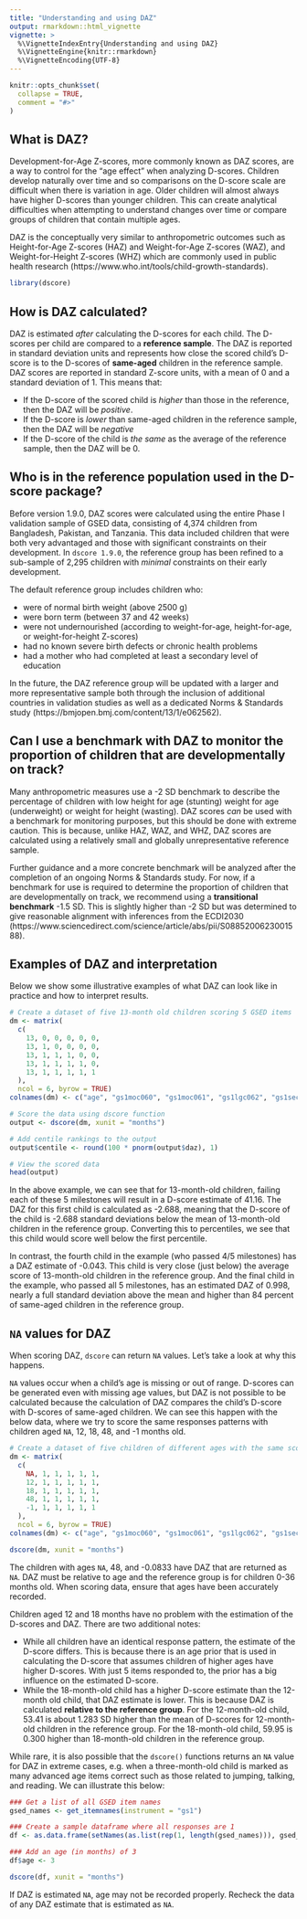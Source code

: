 ```yaml
---
title: "Understanding and using DAZ"
output: rmarkdown::html_vignette
vignette: >
  %\VignetteIndexEntry{Understanding and using DAZ}
  %\VignetteEngine{knitr::rmarkdown}
  %\VignetteEncoding{UTF-8}
---
```


```r
knitr::opts_chunk$set(
  collapse = TRUE,
  comment = "#>"
)
```

## What is DAZ?

Development-for-Age Z-scores, more commonly known as DAZ scores, are a way to control for the "age effect" when analyzing D-scores. Children develop naturally over time and so comparisons on the D-score scale are difficult when there is variation in age. Older children will almost always have higher D-scores than younger children. This can create analytical difficulties when attempting to understand changes over time or compare groups of children that contain multiple ages.

DAZ is the conceptually very similar to anthropometric outcomes such as Height-for-Age Z-scores (HAZ) and Weight-for-Age Z-scores (WAZ), and Weight-for-Height Z-scores (WHZ) which are commonly used in public health research (https://www.who.int/tools/child-growth-standards). 

```r
library(dscore)
```


## How is DAZ calculated?

DAZ is estimated *after* calculating the D-scores for each child. The D-scores per child are compared to a **reference sample**. The DAZ is reported in standard deviation units and represents how close the scored child's D-score is to the D-scores of **same-aged** children in the reference sample. DAZ scores are reported in standard Z-score units, with a mean of 0 and a standard deviation of 1. This means that:


* If the D-score of the scored child is *higher* than those in the reference, then the DAZ will be *positive*. 
* If the D-score is *lower* than same-aged children in the reference sample, then the DAZ will be *negative*
* If the D-score of the child is *the same* as the average of the reference sample, then the DAZ will be 0.

## Who is in the reference population used in the D-score package?

Before version 1.9.0, DAZ scores were calculated using the entire Phase I validation sample of GSED data, consisting of 4,374 children from Bangladesh, Pakistan, and Tanzania. This data included children that were both very advantaged and those with significant constraints on their development. In `dscore 1.9.0`, the reference group has been refined to a sub-sample of 2,295 children with *minimal* constraints on their early development.

The default reference group includes children who:

* were of normal birth weight (above 2500 g)
* were born term (between 37 and 42 weeks)
* were not undernourished (according to weight-for-age, height-for-age, or weight-for-height Z-scores)
* had no known severe birth defects or chronic health problems
* had a mother who had completed at least a secondary level of education

In the future, the DAZ reference group will be updated with a larger and more representative sample both through the inclusion of additional countries in validation studies as well as a dedicated Norms & Standards study (https://bmjopen.bmj.com/content/13/1/e062562).

## Can I use a benchmark with DAZ to monitor the proportion of children that are developmentally on track?

Many anthropometric measures use a -2 SD benchmark to describe the percentage of children with low height for age (stunting) weight for age (underweight) or weight for height (wasting). DAZ scores *can* be used with a benchmark for monitoring purposes, but this should be done with extreme caution. This is because, unlike HAZ, WAZ, and WHZ, DAZ scores are calculated using a relatively small and globally unrepresentative reference sample. 

Further guidance and a more concrete benchmark will be analyzed after the completion of an ongoing Norms & Standards study. For now, if a benchmark for use is required to determine the proportion of children that are developmentally on track, we recommend using a **transitional benchmark** -1.5 SD. This is slightly higher than -2 SD but was determined to give reasonable alignment with inferences from the ECDI2030 (https://www.sciencedirect.com/science/article/abs/pii/S0885200623001588). 

## Examples of DAZ and interpretation

Below we show some illustrative examples of what DAZ can look like in practice and how to interpret results. 

```r
# Create a dataset of five 13-month old children scoring 5 GSED items 
dm <- matrix(
  c(
    13, 0, 0, 0, 0, 0,
    13, 1, 0, 0, 0, 0,
    13, 1, 1, 1, 0, 0,
    13, 1, 1, 1, 1, 0,
    13, 1, 1, 1, 1, 1
  ), 
  ncol = 6, byrow = TRUE)
colnames(dm) <- c("age", "gs1moc060", "gs1moc061", "gs1lgc062", "gs1sec063", "gs1moc064")

# Score the data using dscore function
output <- dscore(dm, xunit = "months")

# Add centile rankings to the output
output$centile <- round(100 * pnorm(output$daz), 1)

# View the scored data
head(output)

```

In the above example, we can see that for 13-month-old children, failing each of these 5 milestones will result in a D-score estimate of 41.16. The DAZ for this first child is calculated as -2.688, meaning that the D-score of the child is -2.688 standard deviations below the mean of 13-month-old children in the reference group. Converting this to percentiles, we see that this child would score well below the first percentile. 

In contrast, the fourth child in the example (who passed 4/5 milestones) has a DAZ estimate of -0.043. This child is very close (just below) the average score of 13-month-old children in the reference group. And the final child in the example, who passed all 5 milestones, has an estimated DAZ of 0.998, nearly a full standard deviation above the mean and higher than 84 percent of same-aged children in the reference group. 

## `NA` values for DAZ

When scoring DAZ, `dscore` can return `NA` values. Let's take a look at why this happens.

`NA` values occur when a child's age is missing or out of range. D-scores can be generated even with missing age values, but DAZ is not possible to be calculated because the calculation of DAZ compares the child's D-score with D-scores of same-aged children. We can see this happen with the below data, where we try to score the same responses patterns with children aged `NA`, 12, 18, 48, and -1 months old. 

```r
# Create a dataset of five children of different ages with the same scores
dm <- matrix(
  c(
    NA, 1, 1, 1, 1, 1,
    12, 1, 1, 1, 1, 1,
    18, 1, 1, 1, 1, 1,
    48, 1, 1, 1, 1, 1,
    -1, 1, 1, 1, 1, 1
  ), 
  ncol = 6, byrow = TRUE)
colnames(dm) <- c("age", "gs1moc060", "gs1moc061", "gs1lgc062", "gs1sec063", "gs1moc064")

dscore(dm, xunit = "months")

```

The children with ages `NA`, 48, and -0.0833 have DAZ that are returned as `NA`. DAZ must be relative to age and the reference group is for children 0-36 months old. When scoring data, ensure that ages have been accurately recorded. 

Children aged 12 and 18 months have no problem with the estimation of the D-scores and DAZ. There are two additional notes:

* While all children have an identical response pattern, the estimate of the D-score differs. This is because there is an age prior that is used in calculating the D-score that assumes children of higher ages have higher D-scores. With just 5 items responded to, the prior has a big influence on the estimated D-score. 
* While the 18-month-old child has a higher D-score estimate than the 12-month old child, that DAZ estimate is lower. This is because DAZ is calculated **relative to the reference group**. For the 12-month-old child, 53.41 is about 1.283 SD higher than the mean of D-scores for 12-month-old children in the reference group. For the 18-month-old child, 59.95 is 0.300 higher than 18-month-old children in the reference group.

While rare, it is also possible that the `dscore()` functions returns an `NA` value for DAZ in extreme cases, e.g. when a three-month-old child is marked as many advanced age items correct such as those related to jumping, talking, and reading. We can illustrate this below:

```r
### Get a list of all GSED item names 
gsed_names <- get_itemnames(instrument = "gs1")

### Create a sample dataframe where all responses are 1
df <- as.data.frame(setNames(as.list(rep(1, length(gsed_names))), gsed_names)) 

### Add an age (in months) of 3
df$age <- 3

dscore(df, xunit = "months")
```

If DAZ is estimated `NA`, age may not be recorded properly. Recheck the data of any DAZ estimate that is estimated as `NA`. 

